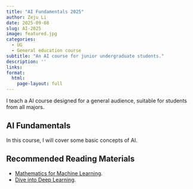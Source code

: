 ```yaml
---
title: "AI Fundamentals 2025"
author: Zeju Li
date: 2025-09-08
slug: AI-2025
image: featured.jpg
categories:
  - UG
  - General education course
subtitle: "An AI course for junior undergraduate students."
description: ''
links:
format:
  html:
    page-layout: full
---
```


I teach a AI course designed for a general audience, suitable for students from all majors.

## AI Fundamentals

In this course, I will cover some basic concepts of AI.

## Recommended Reading Materials

- [Mathematics for Machine Learning](https://mml-book.github.io/).
- [Dive into Deep Learning](https://d2l.ai/).